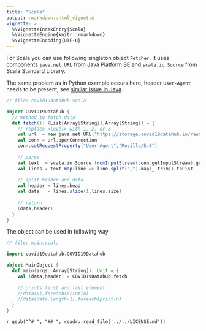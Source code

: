 ```yaml
---
title: "Scala"
output: rmarkdown::html_vignette
vignette: >
  %\VignetteIndexEntry{Scala}
  %\VignetteEngine{knitr::rmarkdown}
  %\VignetteEncoding{UTF-8}
---
```


For Scala you can use following singleton object `Fetcher`. It uses components `java.net.URL` from Java Platform SE and `scala.io.Source` from Scala Standard Library.

The same problem as in Python example occurs here, header `User-Agent` needs to be present, see [similar issue in Java](https://stackoverflow.com/questions/13670692/403-forbidden-with-java-but-not-web-browser).

```scala
// file: covid19datahub.scala

object COVID19Datahub {
  // method to fetch data
  def fetch(): (List[Array[String]],Array[String]) = {
    // replace <level> with 1, 2, or 3
    val url  = new java.net.URL("https://storage.covid19datahub.io/rawdata-<level>.csv")
    val conn = url.openConnection
    conn.setRequestProperty("User-Agent","Mozilla/5.0")
    
    // parse
    val text  = scala.io.Source.fromInputStream(conn.getInputStream).getLines
    val lines = text.map(line => line.split(",").map(_.trim)).toList
    
    // split header and data
    val header = lines.head
    val data   = lines.slice(1,lines.size)
    
    // return
    (data,header)
  }
}
```

The object can be used in following way

```scala
// file: main.scala

import covid19datahub.COVID19Datahub

object MainObject {
  def main(args: Array[String]): Unit = {
    val (data,header) = COVID19Datahub.fetch
    
    // prints first and last element
    //data(0).foreach(println)
    //data(data.length-1).foreach(println)
  }
}
```

`r gsub("^# ", "## ", readr::read_file('../../LICENSE.md'))`
